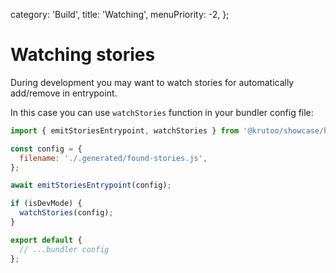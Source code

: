   category: 'Build',
  title: 'Watching',
  menuPriority: -2,
};

# Watching stories

During development you may want to watch stories for automatically add/remove in entrypoint.

In this case you can use `watchStories` function in your bundler config file:

```js
import { emitStoriesEntrypoint, watchStories } from '@krutoo/showcase/build';

const config = {
  filename: './.generated/found-stories.js',
};

await emitStoriesEntrypoint(config);

if (isDevMode) {
  watchStories(config);
}

export default {
  // ...bundler config
};
```
